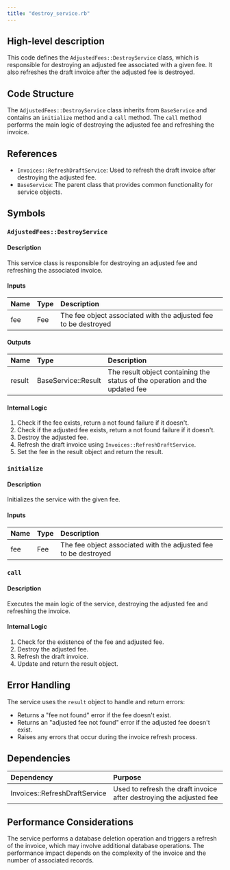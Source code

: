 ```yaml
---
title: "destroy_service.rb"
---
```


## High-level description
This code defines the `AdjustedFees::DestroyService` class, which is responsible for destroying an adjusted fee associated with a given fee. It also refreshes the draft invoice after the adjusted fee is destroyed.

## Code Structure
The `AdjustedFees::DestroyService` class inherits from `BaseService` and contains an `initialize` method and a `call` method. The `call` method performs the main logic of destroying the adjusted fee and refreshing the invoice.

## References
- `Invoices::RefreshDraftService`: Used to refresh the draft invoice after destroying the adjusted fee.
- `BaseService`: The parent class that provides common functionality for service objects.

## Symbols

### `AdjustedFees::DestroyService`
#### Description
This service class is responsible for destroying an adjusted fee and refreshing the associated invoice.

#### Inputs
| Name | Type | Description |
|:-----|:-----|:------------|
| fee | Fee | The fee object associated with the adjusted fee to be destroyed |

#### Outputs
| Name | Type | Description |
|:-----|:-----|:------------|
| result | BaseService::Result | The result object containing the status of the operation and the updated fee |

#### Internal Logic
1. Check if the fee exists, return a not found failure if it doesn't.
2. Check if the adjusted fee exists, return a not found failure if it doesn't.
3. Destroy the adjusted fee.
4. Refresh the draft invoice using `Invoices::RefreshDraftService`.
5. Set the fee in the result object and return the result.

### `initialize`
#### Description
Initializes the service with the given fee.

#### Inputs
| Name | Type | Description |
|:-----|:-----|:------------|
| fee | Fee | The fee object associated with the adjusted fee to be destroyed |

### `call`
#### Description
Executes the main logic of the service, destroying the adjusted fee and refreshing the invoice.

#### Internal Logic
1. Check for the existence of the fee and adjusted fee.
2. Destroy the adjusted fee.
3. Refresh the draft invoice.
4. Update and return the result object.

## Error Handling
The service uses the `result` object to handle and return errors:
- Returns a "fee not found" error if the fee doesn't exist.
- Returns an "adjusted fee not found" error if the adjusted fee doesn't exist.
- Raises any errors that occur during the invoice refresh process.

## Dependencies
| Dependency | Purpose |
|:-----------|:--------|
| Invoices::RefreshDraftService | Used to refresh the draft invoice after destroying the adjusted fee |

## Performance Considerations
The service performs a database deletion operation and triggers a refresh of the invoice, which may involve additional database operations. The performance impact depends on the complexity of the invoice and the number of associated records.